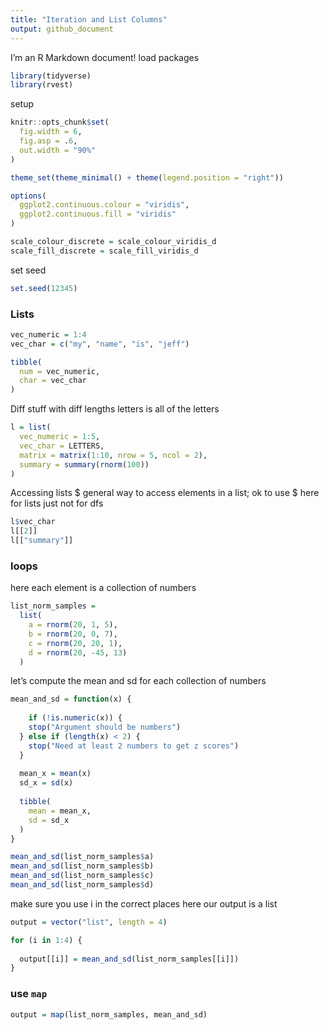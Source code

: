 ```yaml
---
title: "Iteration and List Columns"
output: github_document
---
```


I'm an R Markdown document! 
load packages
```r
library(tidyverse)
library(rvest)
```

setup
```r
knitr::opts_chunk$set(
  fig.width = 6,
  fig.asp = .6,
  out.width = "90%"
)

theme_set(theme_minimal() + theme(legend.position = "right"))

options(
  ggplot2.continuous.colour = "viridis",
  ggplot2.continuous.fill = "viridis"
)

scale_colour_discrete = scale_colour_viridis_d
scale_fill_discrete = scale_fill_viridis_d

```

set seed
```r
set.seed(12345)
```

### Lists
```r
vec_numeric = 1:4
vec_char = c("my", "name", "is", "jeff")

tibble(
  num = vec_numeric,
  char = vec_char
)
```

Diff stuff with diff lengths
letters is all of the letters
```r
l = list(
  vec_numeric = 1:5,
  vec_char = LETTERS,
  matrix = matrix(1:10, nrow = 5, ncol = 2),
  summary = summary(rnorm(100))
)


```

Accessing lists
$ general way to access elements in a list; ok to use $ here for lists just not for dfs

```r
l$vec_char
l[[2]]
l[["summary"]]

```

### loops
here each element is a collection of numbers
```r
list_norm_samples =
  list(
    a = rnorm(20, 1, 5),
    b = rnorm(20, 0, 7),
    c = rnorm(20, 20, 1),
    d = rnorm(20, -45, 13)
  )
```

let's compute the mean and sd for each collection of numbers

```r
mean_and_sd = function(x) {
  
    if (!is.numeric(x)) {
    stop("Argument should be numbers")
  } else if (length(x) < 2) {
    stop("Need at least 2 numbers to get z scores")
  }
  
  mean_x = mean(x)
  sd_x = sd(x)
  
  tibble(
    mean = mean_x,
    sd = sd_x
  )
}
```


```r
mean_and_sd(list_norm_samples$a)
mean_and_sd(list_norm_samples$b)
mean_and_sd(list_norm_samples$c)
mean_and_sd(list_norm_samples$d)

```

make sure you use i in the correct places
here our output is a list
```r
output = vector("list", length = 4)

for (i in 1:4) {
  
  output[[i]] = mean_and_sd(list_norm_samples[[i]])
}

```

### use `map`

```r
output = map(list_norm_samples, mean_and_sd)
```






